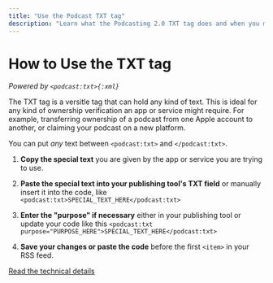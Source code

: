 ```yaml
---
title: "Use the Podcast TXT tag"
description: "Learn what the Podcasting 2.0 TXT tag does and when you might need it."
---
```


# How to Use the TXT tag

_Powered by `<podcast:txt>{:xml}`_

The TXT tag is a versitle tag that can hold any kind of text. This is ideal for any kind of ownership verification an app or service might require. For example, transferring ownership of a podcast from one Apple account to another, or claiming your podcast on a new platform.

You can put _any_ text between `<podcast:txt>` and `</podcast:txt>`.

1. **Copy the special text** you are given by the app or service you are trying to use.

2. **Paste the special text into your publishing tool's TXT field** or manually insert it into the code, like `<podcast:txt>SPECIAL_TEXT_HERE</podcast:txt>`

3. **Enter the "purpose" if necessary** either in your publishing tool or update your code like this `<podcast:txt purpose="PURPOSE_HERE">SPECIAL_TEXT_HERE</podcast:txt>`

4. **Save your changes or paste the code** before the first `<item>` in your RSS feed.

[Read the technical details](/podcast-namespace/tags/txt)
